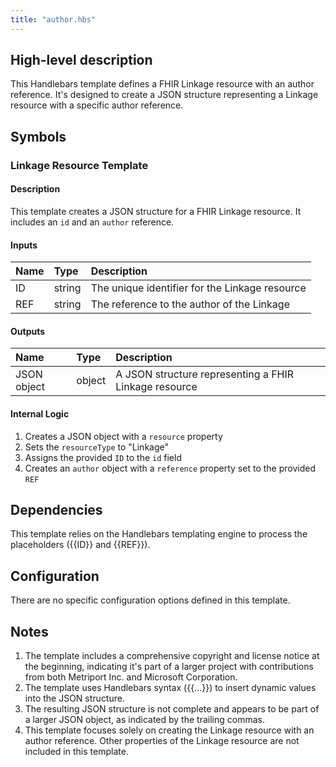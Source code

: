 ```yaml
---
title: "author.hbs"
---
```


## High-level description
This Handlebars template defines a FHIR Linkage resource with an author reference. It's designed to create a JSON structure representing a Linkage resource with a specific author reference.

## Symbols

### Linkage Resource Template
#### Description
This template creates a JSON structure for a FHIR Linkage resource. It includes an `id` and an `author` reference.

#### Inputs
| Name | Type | Description |
|:-----|:-----|:------------|
| ID   | string | The unique identifier for the Linkage resource |
| REF  | string | The reference to the author of the Linkage |

#### Outputs
| Name | Type | Description |
|:-----|:-----|:------------|
| JSON object | object | A JSON structure representing a FHIR Linkage resource |

#### Internal Logic
1. Creates a JSON object with a `resource` property
2. Sets the `resourceType` to "Linkage"
3. Assigns the provided `ID` to the `id` field
4. Creates an `author` object with a `reference` property set to the provided `REF`

## Dependencies
This template relies on the Handlebars templating engine to process the placeholders (\{\{ID\}\} and \{\{REF\}\}).

## Configuration
There are no specific configuration options defined in this template.

## Notes
1. The template includes a comprehensive copyright and license notice at the beginning, indicating it's part of a larger project with contributions from both Metriport Inc. and Microsoft Corporation.
2. The template uses Handlebars syntax (\{\{...\}\}) to insert dynamic values into the JSON structure.
3. The resulting JSON structure is not complete and appears to be part of a larger JSON object, as indicated by the trailing commas.
4. This template focuses solely on creating the Linkage resource with an author reference. Other properties of the Linkage resource are not included in this template.
